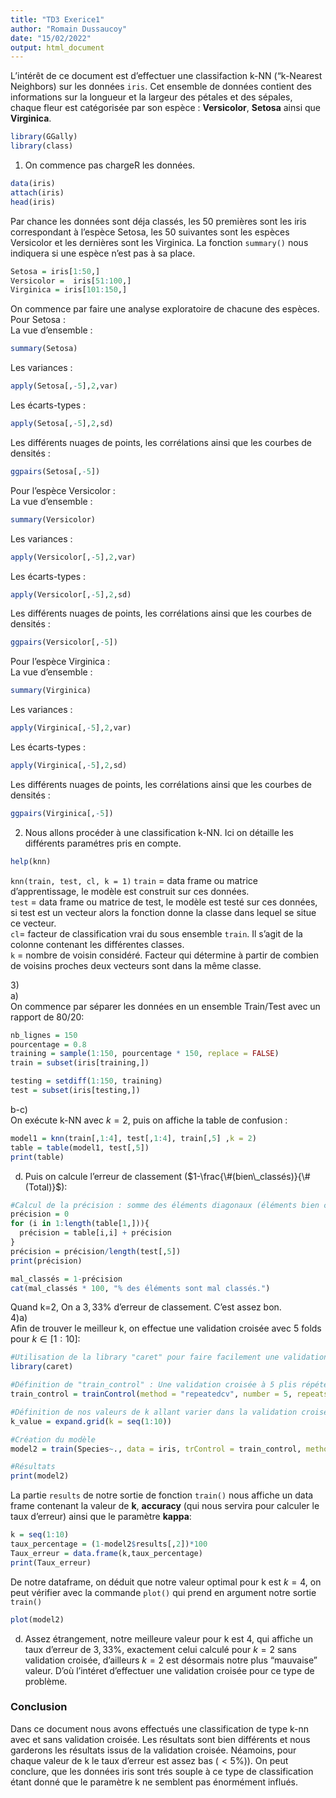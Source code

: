 ---
title: "TD3 Exerice1"
author: "Romain Dussaucoy"
date: "15/02/2022"
output: html_document
---
L'intérêt de ce document est d'effectuer une classifaction k-NN ("k-Nearest Neighbors) sur les données `iris`. Cet ensemble de données contient des informations sur la longueur et la largeur des pétales et des sépales, chaque fleur est catégorisée par son espèce : __Versicolor__, __Setosa__ ainsi que __Virginica__.

```{r}
library(GGally)
library(class)
```

1)
On commence pas chargeR les données.

```{r}
data(iris)
attach(iris)
head(iris)
```

Par chance les données sont déja classés, les 50 premières sont les iris correspondant à l'espèce Setosa, les 50 suivantes sont les espèces Versicolor et les dernières sont les Virginica. La fonction `summary()` nous indiquera si une espèce n'est pas à sa place.
```{r}
Setosa = iris[1:50,]
Versicolor =  iris[51:100,]
Virginica = iris[101:150,]
```

On commence par faire une analyse exploratoire de chacune des espèces.\
Pour Setosa : \
La vue d'ensemble :
```{r}
summary(Setosa)
```

Les variances :
```{r}
apply(Setosa[,-5],2,var)
```

Les écarts-types :
```{r}
apply(Setosa[,-5],2,sd)
```

Les différents nuages de points, les corrélations ainsi que les courbes de densités :

```{r}
ggpairs(Setosa[,-5])
```

Pour l'espèce Versicolor :\
La vue d'ensemble :\
```{r}
summary(Versicolor)
```

Les variances :
```{r}
apply(Versicolor[,-5],2,var)
```

Les écarts-types :\
```{r}
apply(Versicolor[,-5],2,sd)
```

Les différents nuages de points, les corrélations ainsi que les courbes de densités :

```{r}
ggpairs(Versicolor[,-5])
```

Pour l'espèce Virginica :\
La vue d'ensemble :\
```{r}
summary(Virginica)
```

Les variances :
```{r}
apply(Virginica[,-5],2,var)
```

Les écarts-types :\
```{r}
apply(Virginica[,-5],2,sd)
```

Les différents nuages de points, les corrélations ainsi que les courbes de densités :
```{r}
ggpairs(Virginica[,-5])
```
2) Nous allons procéder à une classification k-NN. Ici on détaille les différents paramétres pris en compte.
```{r}
help(knn)
```

`knn(train, test, cl, k = 1)`
`train` = data frame ou matrice d'apprentissage, le modèle est construit sur ces données.\
`test` = data frame ou matrice de test, le modèle est testé sur ces données, si test est un vecteur alors la fonction donne la classe dans lequel se situe ce vecteur.\
`cl`= facteur de classification vrai du sous ensemble `train`. Il s'agit de la colonne contenant les différentes classes.\
`k` = nombre de voisin considéré. Facteur qui détermine à partir de combien de voisins proches deux vecteurs sont dans la même classe.\

3)\
a) \
On commence par séparer les données en un ensemble Train/Test avec un rapport de 80/20:
```{r}
nb_lignes = 150
pourcentage = 0.8
training = sample(1:150, pourcentage * 150, replace = FALSE)
train = subset(iris[training,])

testing = setdiff(1:150, training)
test = subset(iris[testing,])
```

b-c)\
On exécute k-NN avec $k=2$, puis on affiche la table de confusion :

```{r}
model1 = knn(train[,1:4], test[,1:4], train[,5] ,k = 2)
table = table(model1, test[,5])
print(table)
```

d) Puis on calcule l'erreur de classement ($1-\frac{\#(bien\_classés)}{\#(Total)}$):\

```{r}
#Calcul de la précision : somme des éléments diagonaux (éléments bien classés) divisé par le nombre total d'éléments
précision = 0
for (i in 1:length(table[1,])){
  précision = table[i,i] + précision
}
précision = précision/length(test[,5])
print(précision)
```
```{r}
mal_classés = 1-précision
cat(mal_classés * 100, "% des éléments sont mal classés.")
```

Quand k=2, On a $3,33\%$ d'erreur de classement. C'est assez bon.\
4)a)\
Afin de trouver le meilleur k, on effectue une validation croisée avec 5 folds pour $k \in [1:10]$:
```{r}
#Utilisation de la library "caret" pour faire facilement une validation croisée répétée 
library(caret)

#Définition de "train_control" : Une validation croisée à 5 plis répétées 5 fois
train_control = trainControl(method = "repeatedcv", number = 5, repeats = 5)

#Définition de nos valeurs de k allant varier dans la validation croisée
k_value = expand.grid(k = seq(1:10))

#Création du modèle
model2 = train(Species~., data = iris, trControl = train_control, method ="knn", tuneGrid = k_value)

#Résultats
print(model2)
```

La partie `results` de notre sortie de fonction `train()` nous affiche un data frame contenant la valeur de __k__, __accuracy__ (qui nous servira pour calculer le taux d'erreur) ainsi que le paramètre __kappa__\:
```{r}
k = seq(1:10)
taux_percentage = (1-model2$results[,2])*100
Taux_erreur = data.frame(k,taux_percentage)
print(Taux_erreur)
```

De notre dataframe, on déduit que notre valeur optimal pour k est $k=4$, on peut vérifier avec la commande `plot()` qui prend en argument notre sortie `train()`

```{r}
plot(model2)
```

d) Assez étrangement, notre meilleure valeur pour k est 4, qui affiche un taux d'erreur de $3,33 \%$, exactement celui calculé pour $k=2$ sans validation croisée, d'ailleurs $k=2$ est désormais notre plus "mauvaise" valeur. D'où l'intéret d'effectuer une validation croisée pour ce type de problème.

### Conclusion

Dans ce document nous avons effectués une classification de type k-nn avec et sans validation croisée. Les résultats sont bien différents et nous garderons les résultats issus de la validation croisée. Néamoins, pour chaque valeur de k le taux d'erreur est assez bas ($< 5 \%$)). On peut conclure, que les données iris sont trés souple à ce type de classification étant donné que le paramètre k ne semblent pas énormément influés.
